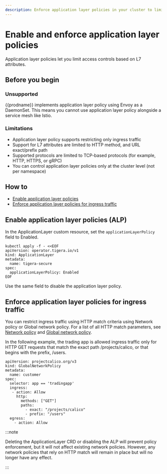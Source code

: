 ```yaml
---
description: Enforce application layer policies in your cluster to limit access controls based on L7 attributes.
---
```


# Enable and enforce application layer policies

Application layer policies let you limit access controls based on L7 attributes. 

## Before you begin

### Unsupported
{{prodname}} implements application layer policy using Envoy as a DaemonSet. This means you cannot use application layer policy alongside a service mesh like Istio.

### Limitations
- Application layer policy supports restricting only ingress traffic
- Support for L7 attributes are limited to HTTP method, and URL exact/prefix path 
- Supported protocols are limited to TCP-based protocols (for example, HTTP, HTTPS, or gRPC)
- You can control application layer policies only at the cluster level (not per namespace) 

## How to
- [Enable application layer policies](#enable-application-layer-policies)
- [Enforce application layer policies for ingress traffic](#enforce-application-layer-policies-for-ingress-traffic)

## Enable application layer policies (ALP)
In the ApplicationLayer custom resource, set the `applicationLayerPolicy` field to Enabled.

```
kubectl apply -f - <<EOF                                                                                           
apiVersion: operator.tigera.io/v1
kind: ApplicationLayer
metadata:
  name: tigera-secure 
spec:
  applicationLayerPolicy: Enabled
EOF
```
Use the same field to disable the application layer policy.

## Enforce application layer policies for ingress traffic

You can restrict ingress traffic using HTTP match criteria using Network policy or Global network policy. 
For a list of all HTTP match parameters, see [Network policy](/reference/resources/networkpolicy.mdx) and [Global network policy](/reference/resources/globalnetworkpolicy.mdx).

In the following example, the trading app is allowed ingress traffic only for HTTP GET requests that match the exact path /projects/calico, or that begins with the prefix, /users.

```
apiVersion: projectcalico.org/v3
kind: GlobalNetworkPolicy
metadata:
  name: customer
spec:
  selector: app == 'tradingapp'
  ingress:
   - action: Allow
     http:
       methods: ["GET"]
       paths:
         - exact: "/projects/calico"
         - prefix: "/users"
  egress:
    - action: Allow
```
:::note

 Deleting the ApplicationLayer CRD or disabling the ALP will prevent policy enforcement, but it will not affect existing network policies.
 However, any network policies that rely on HTTP match will remain in place but will no longer have any effect.

:::
